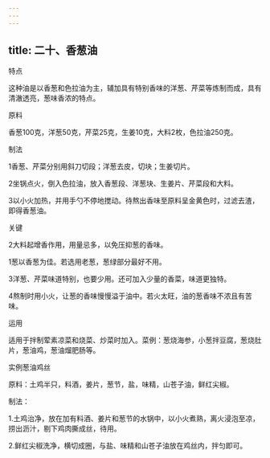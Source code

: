 ```yaml
---
---
---
```

title: 二十、香葱油
---






特点

这种油是以香葱和色拉油为主，辅加具有特别香味的洋葱、芹菜等炼制而成，具有清澈透亮，葱味香浓的特点。

原料

香葱100克，洋葱50克，芹菜25克，生姜10克，大料2枚，色拉油250克。



制法

1香葱、芹菜分别用斜刀切段；洋葱去皮，切块；生姜切片。

2坐锅点火，倒入色拉油，放入香葱段、洋葱块、生姜片、芹菜段和大料。

3以小火加热，并用手勺不停地搅动。待熬出香味至原料呈金黄色时，过滤去渣，即得香葱油。

关键

2大料起增香作用，用量忌多，以免压抑葱的香味。

1葱以香葱为佳。若选用老葱，葱绿部分最好不用。

3洋葱、芹菜味道特别，也要少用。还可加入少量的香菜，味道更独特。

4熬制时用小火，让葱的香味慢慢溢于油中。若火太旺，油的葱香味不浓且有苦味。

运用

适用于拌制荤素凉菜和烧菜、炒菜时加入。菜例：葱烧海参，小葱拌豆腐，葱烧肚片，葱油鸡，葱油熘肥肠等。

实例葱油鸡丝

原料：土鸡半只，料酒，姜片，葱节，盐，味精，山苍子油，鲜红尖椒。

制法：

1.土鸡治净，放在加有料酒、姜片和葱节的水锅中，以小火煮熟，离火浸泡至凉，捞出沥汁，剔下鸡肉撕成丝，待用。

2.鲜红尖椒洗净，横切成圈，与盐、味精和山苍子油放在鸡丝内，拌匀即可。